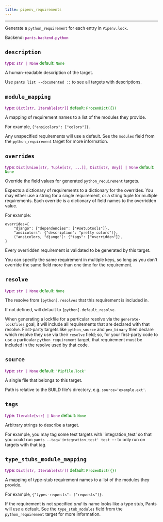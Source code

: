 ```yaml
---
title: pipenv_requirements
---
```


---

Generate a `python_requirement` for each entry in `Pipenv.lock`.

Backend: <span style="color: purple"><code>pants.backend.python</code></span>

## <code>description</code>

<span style="color: purple">
  type: <code>str | None</code>
</span>
<span style="color: green">
  default: <code>None</code>
</span>

A human-readable description of the target.

Use `pants list --documented ::` to see all targets with descriptions.

## <code>module_mapping</code>

<span style="color: purple">
  type: <code>Dict[str, Iterable[str]]</code>
</span>
<span style="color: green">
  default: <code>FrozenDict({})</code>
</span>

A mapping of requirement names to a list of the modules they provide.

For example, `{"ansicolors": ["colors"]}`.

Any unspecified requirements will use a default. See the `modules` field from the `python_requirement` target for more information.

## <code>overrides</code>

<span style="color: purple">
  type: <code>Dict[Union[str, Tuple[str, ...]], Dict[str, Any]] | None</code>
</span>
<span style="color: green">
  default: <code>None</code>
</span>

Override the field values for generated `python_requirement` targets.

Expects a dictionary of requirements to a dictionary for the overrides. You may either use a string for a single requirement, or a string tuple for multiple requirements. Each override is a dictionary of field names to the overridden value.

For example:

    overrides={
        "django": {"dependencies": ["#setuptools"]},
        "ansicolors": {"description": "pretty colors"]},
        ("ansicolors, "django"): {"tags": ["overridden"]},
    }

Every overridden requirement is validated to be generated by this target.

You can specify the same requirement in multiple keys, so long as you don't override the same field more than one time for the requirement.

## <code>resolve</code>

<span style="color: purple">
  type: <code>str | None</code>
</span>
<span style="color: green">
  default: <code>None</code>
</span>

The resolve from `[python].resolves` that this requirement is included in.

If not defined, will default to `[python].default_resolve`.

When generating a lockfile for a particular resolve via the `generate-lockfiles` goal, it will include all requirements that are declared with that resolve. First-party targets like `python_source` and `pex_binary` then declare which resolve they use via their `resolve` field; so, for your first-party code to use a particular `python_requirement` target, that requirement must be included in the resolve used by that code.

## <code>source</code>

<span style="color: purple">
  type: <code>str | None</code>
</span>
<span style="color: green">
  default: <code>&#x27;Pipfile.lock&#x27;</code>
</span>

A single file that belongs to this target.

Path is relative to the BUILD file's directory, e.g. `source='example.ext'`.

## <code>tags</code>

<span style="color: purple">
  type: <code>Iterable[str] | None</code>
</span>
<span style="color: green">
  default: <code>None</code>
</span>

Arbitrary strings to describe a target.

For example, you may tag some test targets with 'integration_test' so that you could run `pants --tag='integration_test' test ::` to only run on targets with that tag.

## <code>type_stubs_module_mapping</code>

<span style="color: purple">
  type: <code>Dict[str, Iterable[str]]</code>
</span>
<span style="color: green">
  default: <code>FrozenDict({})</code>
</span>

A mapping of type-stub requirement names to a list of the modules they provide.

For example, `{"types-requests": ["requests"]}`.

If the requirement is not specified _and_ its name looks like a type stub, Pants will use a default. See the `type_stub_modules` field from the `python_requirement` target for more information.
